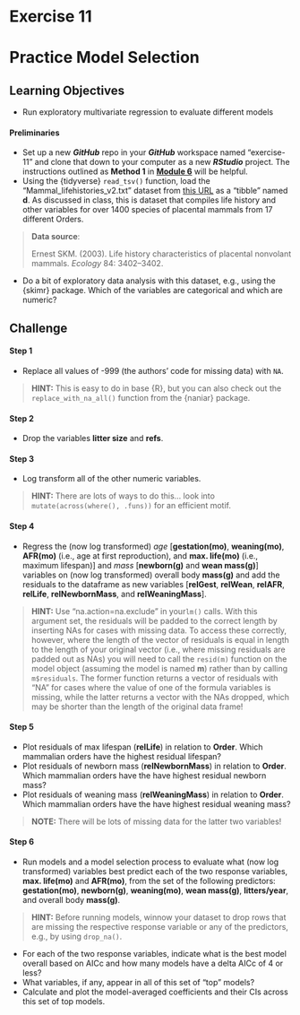 # Exercise 11 {.unnumbered}

# Practice Model Selection {.unnumbered}

## Learning Objectives {.unnumbered}

- Run exploratory multivariate regression to evaluate different models

#### Preliminaries {.unnumbered}

- Set up a new ***GitHub*** repo in your ***GitHub*** workspace named "exercise-11" and clone that down to your computer as a new ***RStudio*** project. The instructions outlined as **Method 1** in [**Module 6**](#module-06) will be helpful.
- Using the {tidyverse} `read_tsv()` function, load the "Mammal_lifehistories_v2.txt" dataset from [this URL](https://raw.githubusercontent.com/difiore/ada-datasets/main/Mammal_lifehistories_v2.txt) as a "tibble" named **d**. As discussed in class, this is dataset that compiles life history and other variables for over 1400 species of placental mammals from 17 different Orders.

> **Data source**:
>
> Ernest SKM. (2003). Life history characteristics of placental nonvolant mammals. *Ecology* 84: 3402–3402.

- Do a bit of exploratory data analysis with this dataset, e.g., using the {skimr} package. Which of the variables are categorical and which are numeric?

## Challenge {.unnumbered}
#### Step 1 {.unnumbered}

- Replace all values of -999 (the authors' code for missing data) with `NA`.

> **HINT:** This is easy to do in base {R}, but you can also check out the `replace_with_na_all()` function from the {naniar} package.

#### Step 2 {.unnumbered}

- Drop the variables **litter size** and **refs**.

#### Step 3 {.unnumbered}

- Log transform all of the other numeric variables.

> **HINT:** There are lots of ways to do this... look into `mutate(across(where(), .funs))` for an efficient motif.

#### Step 4 {.unnumbered}

- Regress the (now log transformed) *age* [**gestation(mo)**, **weaning(mo)**, **AFR(mo)** (i.e., age at first reproduction), and **max. life(mo)** (i.e., maximum lifespan)] and *mass* [**newborn(g)** and **wean mass(g)**] variables on (now log transformed) overall body **mass(g)** and add the residuals to the dataframe as new variables [**relGest**, **relWean**, **relAFR**, **relLife**, **relNewbornMass**, and **relWeaningMass**].

> **HINT:** Use "na.action=na.exclude" in your`lm()` calls. With this argument set, the residuals will be padded to the correct length by inserting NAs for cases with missing data. To access these correctly, however, where the length of the vector of residuals is equal in length to the length of your original vector (i.e., where missing residuals are padded out as NAs) you will need to call the `resid(m)` function on the model object (assuming the model is named **m**) rather than by calling `m$residuals`. The former function returns a vector of residuals with "NA" for cases where the value of one of the formula variables is missing, while the latter returns a vector with the NAs dropped, which may be shorter than the length of the original data frame!

#### Step 5 {.unnumbered}

- Plot residuals of max lifespan (**relLife**) in relation to **Order**. Which mammalian orders have the highest residual lifespan?
- Plot residuals of newborn mass (**relNewbornMass**) in relation to **Order**. Which mammalian orders have the have highest residual newborn mass?
- Plot residuals of weaning mass (**relWeaningMass**) in relation to **Order**. Which mammalian orders have the have highest residual weaning mass?

> **NOTE:** There will be lots of missing data for the latter two variables!

#### Step 6 {.unnumbered}

- Run models and a model selection process to evaluate what (now log transformed) variables best predict each of the two response variables, **max. life(mo)** and **AFR(mo)**, from the set of the following predictors: **gestation(mo)**, **newborn(g)**, **weaning(mo)**, **wean mass(g)**, **litters/year**, and overall body **mass(g)**.

> **HINT:** Before running models, winnow your dataset to drop rows that are missing the respective response variable or any of the predictors, e.g., by using `drop_na()`.

- For each of the two response variables, indicate what is the best model overall based on AICc and how many models have a delta AICc of 4 or less?
- What variables, if any, appear in all of this set of "top" models?
- Calculate and plot the model-averaged coefficients and their CIs across this set of top models.
